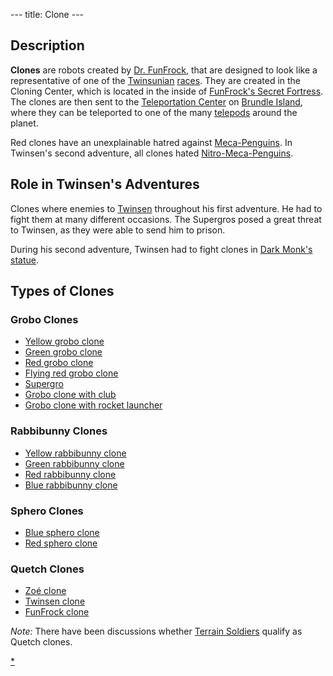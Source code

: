 ---
title: Clone
---

{{image}}
{{Quote|
Quote=He has at his disposal two high tech weapons that insure his power: cloning and teleportation. He can clone any of the species at will, and subsequently recruit these clones into his ranks. He can then deploy these clones instantly through a network of telepods that are dispersed over the entire planet.|
Character=Introduction}}

== Description ==
'''Clones''' are robots created by [[Dr. FunFrock]], that are designed to look like a representative of one of the [[Twinsun]]ian [[:Category: Twinsunian Species|races]]. They are created in the Cloning Center, which is located in the inside of [[FunFrock's Secret Fortress]]. The clones are then sent to the [[Teleportation Center]] on [[Brundle Island]], where they can be teleported to one of the many [[telepod]]s around the planet.

Red clones have an unexplainable hatred against [[Meca-Penguin]]s. In Twinsen's second adventure, all clones hated [[Nitro-Meca-Penguin]]s.

== Role in Twinsen's Adventures ==
Clones where enemies to [[Twinsen]] throughout his first adventure. He had to fight them at many different occasions. The Supergros posed a great threat to Twinsen, as they were able to send him to prison.

During his second adventure, Twinsen had to fight clones in [[Dark Monk's statue]].

== Types of Clones ==
=== Grobo Clones ===
*[[Yellow grobo clone]]
*[[Green grobo clone]]
*[[Red grobo clone]]
*[[Flying red grobo clone]]
*[[Supergro]]
*[[Grobo clone with club]]
*[[Grobo clone with rocket launcher]]

=== Rabbibunny Clones ===
*[[Yellow rabbibunny clone]]
*[[Green rabbibunny clone]]
*[[Red rabbibunny clone]]
*[[Blue rabbibunny clone]]

=== Sphero Clones ===
*[[Blue sphero clone]]
*[[Red sphero clone]]

=== Quetch Clones ===
*[[Zoé clone]]
*[[Twinsen clone]]
*[[FunFrock clone]]

''Note:'' There have been discussions whether [[Terrain Soldier]]s qualify as Quetch clones.

[[Category: Clones|*]]